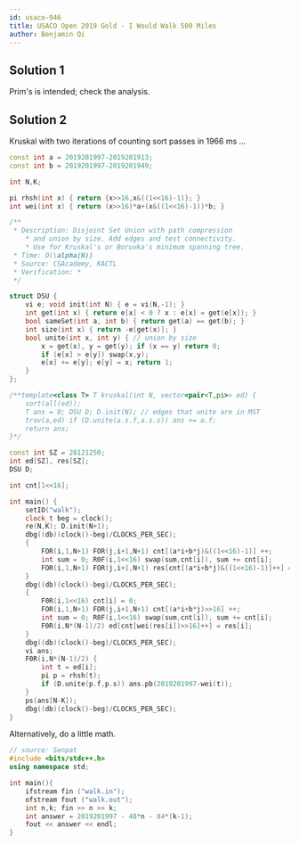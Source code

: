 ```yaml
---
id: usaco-946
title: USACO Open 2019 Gold - I Would Walk 500 Miles
author: Benjamin Qi
---
```


## Solution 1

Prim's is intended; check the analysis.

## Solution 2

Kruskal with two iterations of counting sort passes in 1966 ms ...

```cpp
const int a = 2019201997-2019201913;
const int b = 2019201997-2019201949;

int N,K;

pi rhsh(int x) { return {x>>16,x&((1<<16)-1)}; }
int wei(int x) { return (x>>16)*a+(x&((1<<16)-1))*b; }

/**
 * Description: Disjoint Set Union with path compression
 	* and union by size. Add edges and test connectivity.
 	* Use for Kruskal's or Boruvka's minimum spanning tree.
 * Time: O(\alpha(N))
 * Source: CSAcademy, KACTL
 * Verification: *
 */

struct DSU {
	vi e; void init(int N) { e = vi(N,-1); }
	int get(int x) { return e[x] < 0 ? x : e[x] = get(e[x]); }
	bool sameSet(int a, int b) { return get(a) == get(b); }
	int size(int x) { return -e[get(x)]; }
	bool unite(int x, int y) { // union by size
		x = get(x), y = get(y); if (x == y) return 0;
		if (e[x] > e[y]) swap(x,y);
		e[x] += e[y]; e[y] = x; return 1;
	}
};

/**template<class T> T kruskal(int N, vector<pair<T,pi>> ed) {
	sort(all(ed));
	T ans = 0; DSU D; D.init(N); // edges that unite are in MST
	trav(a,ed) if (D.unite(a.s.f,a.s.s)) ans += a.f;
	return ans;
}*/

const int SZ = 28121250;
int ed[SZ], res[SZ];
DSU D;

int cnt[1<<16];

int main() {
	setIO("walk");
	clock_t beg = clock();
	re(N,K); D.init(N+1);
	dbg((db)(clock()-beg)/CLOCKS_PER_SEC);
	{
		FOR(i,1,N+1) FOR(j,i+1,N+1) cnt[(a*i+b*j)&((1<<16)-1)] ++;
		int sum = 0; R0F(i,1<<16) swap(sum,cnt[i]), sum += cnt[i];
		FOR(i,1,N+1) FOR(j,i+1,N+1) res[cnt[(a*i+b*j)&((1<<16)-1)]++] = (i<<16)+j;
	}
	dbg((db)(clock()-beg)/CLOCKS_PER_SEC);
	{
		F0R(i,1<<16) cnt[i] = 0;
		FOR(i,1,N+1) FOR(j,i+1,N+1) cnt[(a*i+b*j)>>16] ++;
		int sum = 0; R0F(i,1<<16) swap(sum,cnt[i]), sum += cnt[i];
		F0R(i,N*(N-1)/2) ed[cnt[wei(res[i])>>16]++] = res[i];
	}
	dbg((db)(clock()-beg)/CLOCKS_PER_SEC);
	vi ans;
	F0R(i,N*(N-1)/2) {
		int t = ed[i];
		pi p = rhsh(t);
		if (D.unite(p.f,p.s)) ans.pb(2019201997-wei(t));
	}
	ps(ans[N-K]);
	dbg((db)(clock()-beg)/CLOCKS_PER_SEC);
}
```

Alternatively, do a little math.

<Spoiler title="Solution">

```cpp
// source: Senpat
#include <bits/stdc++.h>
using namespace std;

int main(){
	ifstream fin ("walk.in");
	ofstream fout ("walk.out");
	int n,k; fin >> n >> k;
	int answer = 2019201997 - 48*n - 84*(k-1);
	fout << answer << endl;
}
```

</Spoiler>
